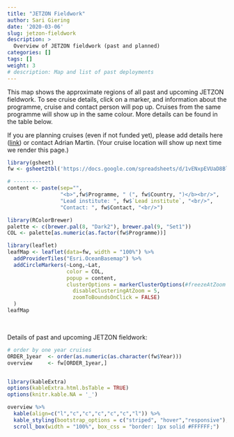 ```yaml
---
title: "JETZON Fieldwork"
author: Sari Giering
date: '2020-03-06'
slug: jetzon-fieldwork
description: >
  Overview of JETZON fieldwork (past and planned)
categories: []
tags: []
weight: 3
# description: Map and list of past deployments
---
```

  
This map shows the approximate regions of all past and upcoming JETZON fieldwork. To see cruise details, click on a marker, and information about the programme, cruise and contact person will pop up. Cruises from the same programme will show up in the same colour. More details can be found in the table below.

If you are planning cruises (even if not funded yet), please add details here (<a class="link" href="https://docs.google.com/spreadsheets/d/1vENxpEVUaD8BloVtcrvYysbQBi59quaIL-FRZzC4v4g/edit?usp=sharing" target="_blank">link</a>)
or contact Adrian Martin. (Your cruise location will show up next time we render this page.)

```R
library(gsheet)
fw <- gsheet2tbl('https://docs.google.com/spreadsheets/d/1vENxpEVUaD8BloVtcrvYysbQBi59quaIL-FRZzC4v4g/edit?usp=sharing')

# ---------
content <- paste(sep="",
                 "<b>",fw$Programme, " (", fw$Country, ")</b><br/>",
                 "Lead institute: ", fw$`Lead institute`, "<br/>",
                 "Contact: ", fw$Contact, "<br/>")

library(RColorBrewer)
palette <- c(brewer.pal(8, "Dark2"), brewer.pal(9, "Set1"))
COL <- palette[as.numeric(as.factor(fw$Programme))]

library(leaflet)
leafMap <- leaflet(data=fw, width = "100%") %>% 
  addProviderTiles("Esri.OceanBasemap") %>%
  addCircleMarkers(~Long,~Lat,
                   color = COL,
                   popup = content,
                   clusterOptions = markerClusterOptions(#freezeAtZoom = 5,
                     disableClusteringAtZoom = 5,
                     zoomToBoundsOnClick = FALSE)
  )
leafMap
```
<br>

Details of past and upcoming JETZON fieldwork:
```r
# order by one year cruises
ORDER_1year  <- order(as.numeric(as.character(fw$Year)))
overview     <- fw[ORDER_1year,]


library(kableExtra)
options(kableExtra.html.bsTable = TRUE)
options(knitr.kable.NA = '_')

overview %>%
  kable(align=c("l","c","c","c","c","c","l")) %>%
  kable_styling(bootstrap_options = c("striped", "hover","responsive"), font_size = 11) %>%
  scroll_box(width = "100%", box_css = "border: 1px solid #FFFFFF;")
```